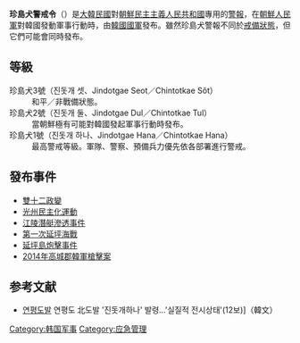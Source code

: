 '''珍島犬警戒令'''（{{Lang-ko|진돗개 경보}}）是[[大韓民國|大韓民國]]對[[朝鮮民主主義人民共和國|朝鮮民主主義人民共和國]]專用的[[警報|警報]]，在[[朝鮮人民軍|朝鮮人民軍]]對韓國發動軍事行動時，由[[韓國國軍|韓國國軍]]發布。雖然珍島犬警報不同於[[戒備狀態|戒備狀態]]，但它們可能會同時發布。

== 等級 ==
; 珍島犬3號（진돗개 셋、Jindotgae Seot／Chintotkae Sŏt）
: 和平／非戰備狀態。
; 珍島犬2號（진돗개 둘、Jindotgae Dul／Chintotkae Tul）
: 當朝鮮極有可能對韓國發起軍事行動時發布。
; 珍島犬1號（진돗개 하나、Jindotgae Hana／Chintotkae Hana）
: 最高警戒等級。軍隊、警察、預備兵力優先依各部署進行警戒。

== 發布事件 ==
* [[雙十二政變|雙十二政變]]
* [[光州民主化運動|光州民主化運動]]
* [[江陵潛艇滲透事件|江陵潛艇滲透事件]]
* [[第一次延坪海戰|第一次延坪海戰]]
* [[延坪島炮擊事件|延坪島炮擊事件]]
* [[2014年高城郡韓軍槍擊案|2014年高城郡韓軍槍擊案]]

== 参考文献 ==
* [http://news.mt.co.kr/hotview.php?no=2010112315441400956&type=1&sec=all&hid=201011220901283135&htitle=%DD%C1%2C+%C7%D9%B5%B5%B9%DF+%C0%CC%BE%EE+%BF%AC%C6%F2%B5%B5%BF%A1+%C6%F7%C5%BA+%B0%F8%B0%DD 연평도발] {{Wayback|url=http://news.mt.co.kr/hotview.php?no=2010112315441400956&type=1&sec=all&hid=201011220901283135&htitle=%DD%C1%2C+%C7%D9%B5%B5%B9%DF+%C0%CC%BE%EE+%BF%AC%C6%F2%B5%B5%BF%A1+%C6%F7%C5%BA+%B0%F8%B0%DD |date=20141018025005 }}연평도 北도발 '진돗개하나' 발령...'실질적 전시상태'(12보)]（韓文）

[[Category:韩国军事|Category:韩国军事]]
[[Category:应急管理|Category:应急管理]]